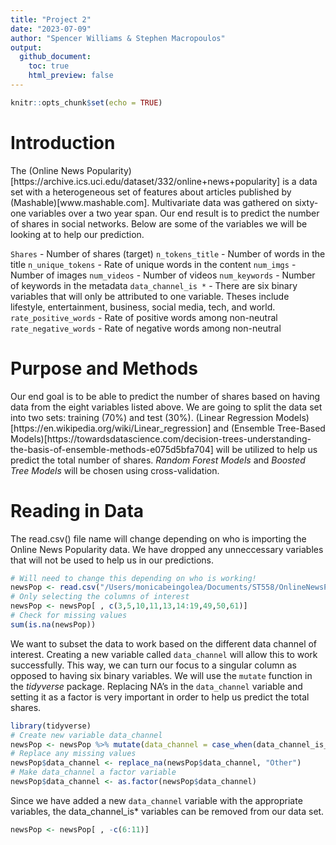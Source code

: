 ```yaml
---
title: "Project 2"
date: "2023-07-09"
author: "Spencer Williams & Stephen Macropoulos"
output: 
  github_document:
    toc: true
    html_preview: false
---
```


```r
knitr::opts_chunk$set(echo = TRUE)
```

# Introduction

The (Online News Popularity)[https://archive.ics.uci.edu/dataset/332/online+news+popularity] is a data set with a heterogeneous set of features about articles published by (Mashable)[www.mashable.com]. Multivariate data was gathered on sixty-one variables over a two year span. Our end result is to predict the number of shares in social networks. Below are some of the variables we will be looking at to help our prediction.

`Shares` - Number of shares (target)
`n_tokens_title` - Number of words in the title
`n_unique_tokens` - Rate of unique words in the content
`num_imgs` - Number of images
`num_videos` - Number of videos
`num_keywords` - Number of keywords in the metadata
`data_channel_is *` - There are six binary variables that will only be attributed to one variable. Theses include lifestyle, entertainment, business, social media, tech, and world.
`rate_positive_words` - Rate of positive words among non-neutral
`rate_negative_words` - Rate of negative words among non-neutral

# Purpose and Methods

Our end goal is to be able to predict the number of shares based on having data from the eight variables listed above. We are going to split the data set into two sets: training (70%) and test (30%). (Linear Regression Models)[https://en.wikipedia.org/wiki/Linear_regression] and (Ensemble Tree-Based Models)[https://towardsdatascience.com/decision-trees-understanding-the-basis-of-ensemble-methods-e075d5bfa704] will be utilized to help us predict the total number of shares. *Random Forest Models* and *Boosted Tree Models* will be chosen using cross-validation.

# Reading in Data

The read.csv() file name will change depending on who is importing the Online News Popularity data. We have dropped any unneccessary variables that will not be used to help us in our predictions.

```r
# Will need to change this depending on who is working!
newsPop <- read.csv("/Users/monicabeingolea/Documents/ST558/OnlineNewsPopularity/OnlineNewsPopularity.csv")
# Only selecting the columns of interest
newsPop <- newsPop[ , c(3,5,10,11,13,14:19,49,50,61)]
# Check for missing values
sum(is.na(newsPop))
```

We want to subset the data to work based on the different data channel of interest. Creating a new variable called `data_channel` will allow this to work successfully. This way, we can turn our focus to a singular column as opposed to having six binary variables. We will use the `mutate` function in the *tidyverse* package. Replacing NA's in the `data_channel` variable and setting it as a factor is very important in order to help us predict the total shares.


```r
library(tidyverse)
# Create new variable data_channel
newsPop <- newsPop %>% mutate(data_channel = case_when(data_channel_is_bus == 1 ~ "Business", data_channel_is_entertainment == 1 ~ "Entertainment", data_channel_is_lifestyle == 1 ~ "Lifestyle", data_channel_is_socmed == 1 ~ "SocialMedia", data_channel_is_tech == 1 ~ "Tech", data_channel_is_world == 1 ~ "World"))
# Replace any missing values
newsPop$data_channel <- replace_na(newsPop$data_channel, "Other")
# Make data_channel a factor variable
newsPop$data_channel <- as.factor(newsPop$data_channel)
```

Since we have added a new `data_channel` variable with the appropriate variables, the data_channel_is* variables can be removed from our data set.

```r
newsPop <- newsPop[ , -c(6:11)]
```
